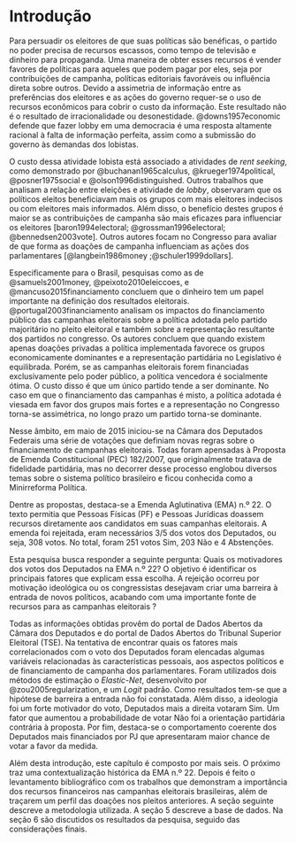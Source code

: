 # Introdução{-}

Para persuadir os eleitores de que suas políticas são benéficas, o partido no poder precisa de recursos escassos, como tempo de televisão e dinheiro para propaganda. Uma maneira de obter esses recursos é vender favores de políticas para aqueles que podem pagar por eles, seja por contribuições de campanha, políticas editoriais favoráveis ou influência direta sobre outros. Devido a assimetria de informação entre as preferências dos eleitores e as ações do governo requer-se o uso de recursos econômicos para cobrir o custo da informação. Este resultado não é o resultado de irracionalidade ou desonestidade. @downs1957economic defende que fazer lobby em uma democracia é uma resposta altamente racional à falta de informação perfeita, assim como a submissão do governo às demandas dos lobistas.

O custo dessa atividade lobista está associado a atividades de *rent seeking*, como demonstrado por @buchanan1965calculus, @krueger1974political, @posner1975social e @olson1996distinguished. Outros trabalhos que analisam a relação entre eleições e atividade de *lobby*, observaram que os políticos eleitos beneficiavam mais os grupos com mais eleitores indecisos ou com eleitores mais informados. Além disso, o benefício destes grupos é maior se as contribuições de campanha são mais eficazes para influenciar os eleitores [baron1994electoral; @grossman1996electoral; @bennedsen2003vote]. Outros autores focam no Congresso para avaliar de que forma as doações de campanha influenciam as ações dos parlamentares [@langbein1986money ;@schuler1999dollars].

Especificamente para o Brasil, pesquisas como as de @samuels2001money, @peixoto2010eleiccoes, e @mancuso2015financiamento concluem que o dinheiro tem um papel importante na definição dos resultados eleitorais. @portugal2003financiamento analisam os impactos do financiamento público das campanhas eleitorais sobre a política adotada pelo partido majoritário no pleito eleitoral e  também sobre a representação resultante dos partidos no congresso. Os autores concluem que quando existem apenas doações privadas a política implementada favorece os grupos economicamente dominantes e a representação partidária no Legislativo é equilibrada. Porém, se as campanhas eleitorais forem financiadas exclusivamente pelo poder público, a política vencedora é socialmente ótima. O custo disso é que um único partido tende a ser dominante. No caso em que o financiamento das campanhas é misto, a política adotada é viesada em favor dos grupos mais fortes e a representação no Congresso torna-se assimétrica,  no longo prazo um partido torna-se dominante.

Nesse âmbito, em maio de 2015 iniciou-se na Câmara dos Deputados Federais uma série de votações que definiam novas regras sobre o financiamento de campanhas eleitorais. Todas foram apensadas à Proposta de Emenda Constitucional (PEC) 182/2007, que originalmente tratava de fidelidade partidária, mas no decorrer desse processo englobou diversos temas sobre o sistema político brasileiro e ficou conhecida como a Minirreforma Política.

Dentre as propostas, destaca-se a Emenda Aglutinativa (EMA) n.º 22. O texto permitia que Pessoas Físicas (PF) e Pessoas Jurídicas doassem recursos diretamente aos candidatos em suas campanhas eleitorais. A emenda foi rejeitada, eram necessários 3/5 dos votos dos Deputados, ou seja, 308 votos. No total, foram 251 votos Sim, 203 Não e 4 Abstenções.

Esta pesquisa busca responder a seguinte pergunta: Quais os motivadores dos votos dos Deputados na EMA n.º 22? O objetivo é identificar os principais fatores que explicam essa escolha. A rejeição ocorreu por motivação ideológica ou os congressistas desejavam criar uma barreira à entrada de novos políticos, acabando com uma importante fonte de recursos para as campanhas eleitorais ?

Todas as informações obtidas provêm do portal de Dados Abertos da Câmara dos Deputados e do portal de Dados Abertos do Tribunal Superior Eleitoral (TSE). Na tentativa de encontrar quais os fatores mais correlacionados com o voto dos Deputados foram elencadas algumas variáveis relacionadas às características pessoais, aos aspectos políticos e de financiamento de campanha dos parlamentares. Foram utilizados dois métodos de estimação o *Elastic-Net*, desenvolvito por @zou2005regularization, e um *Logit* padrão. Como resultados tem-se que a hipótese de barreira a entrada não foi constatada. Além disso, a ideologia foi um forte motivador do voto, Deputados mais a direita votaram Sim. Um fator que aumentou a probabilidade de votar Não foi a orientação partidária contrária à proposta. Por fim, destaca-se o comportamento coerente dos Deputados mais financiados por PJ que apresentaram maior chance de votar a favor da medida.

Além desta introdução, este capítulo é composto por mais seis. O próximo traz uma contextualização histórica da EMA n.º 22. Depois é feito o levantamento bibliográfico com os trabalhos que demonstram a importância dos recursos financeiros nas campanhas eleitorais brasileiras, além de traçarem um perfil das doações nos pleitos anteriores. A seção seguinte descreve a metodologia utilizada. A seção 5 descreve a base de dados. Na seção 6 são discutidos os resultados da pesquisa, seguido das considerações finais.





